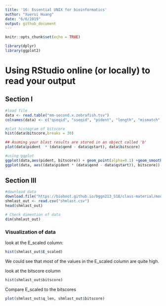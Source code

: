 ```yaml
---
title: '16: Essential UNIX for bioinformatics'
author: "Xuerui Huang"
date: "6/6/2019"
output: github_document
---
```


```r
knitr::opts_chunk$set(echo = TRUE)
```
```r
library(dplyr)
library(ggplot2)
```

# Using RStudio online (or locally) to read your output
## Section I
```r
#load file
data <- read.table("mm-second.x.zebrafish.tsv") 
colnames(data) <- c("qseqid", "sseqid", "pident", "length", "mismatch", "gapopen", "qstart", "qend", "sstart", "send", "evalue", "bitscore")

#plot histogram of bitscore
hist(data$bitscore,breaks = 30)

## Asuming your blast results are stored in an object called 'b'
plot(data$pident  * (data$qend - data$qstart), data$bitscore)

#using ggplot 
ggplot(data,aes(pident, bitscore)) + geom_point(alpha=0.1) +geom_smooth() 
ggplot(data, aes((data$pident * (data$qend - data$qstart)), bitscore)) + geom_point(alpha=0.1) + geom_smooth()
```

## Section III
```r
#download data
download.file("https://bioboot.github.io/bggn213_S18/class-material/mouse.1.rna.fna.gz.x.cow.faa.crbl.csv.gz", "shmlast.csv")
shmlast_out <- read.csv("shmlast.csv")
head(shmlast_out)

# Check dimention of data
dim(shmlast_out)
```
### Visualization of data

look at the E_scaled column:
```r
hist(shmlast_out$E_scaled)
```
 
We could see that most of the values in the E_scaled column are quite high. 

look at the bitscore column
```r
hist(shmlast_out$bitscore) 
```

Compare E_scaled to the bitscores
```r
plot(shmlast_out$q_len, shmlast_out$bitscore)
```

